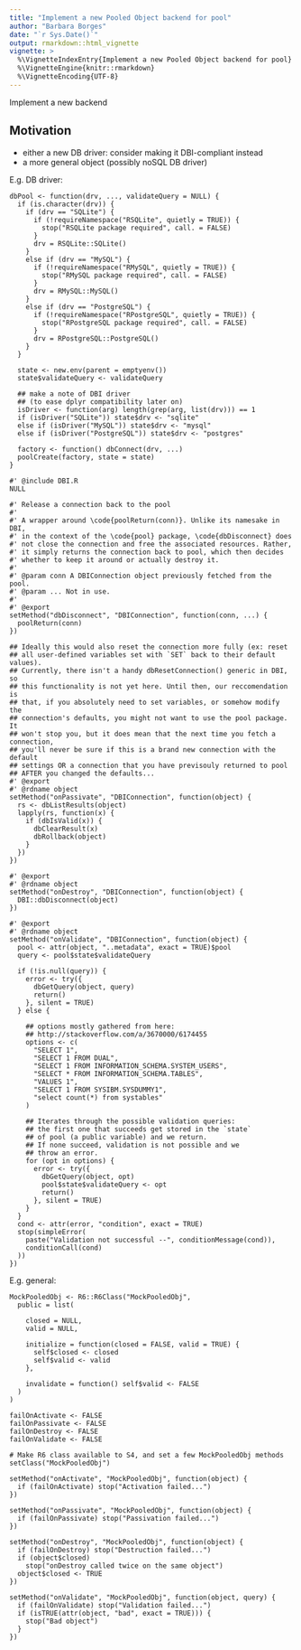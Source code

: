 ```yaml
---
title: "Implement a new Pooled Object backend for pool"
author: "Barbara Borges"
date: "`r Sys.Date()`"
output: rmarkdown::html_vignette
vignette: >
  %\VignetteIndexEntry{Implement a new Pooled Object backend for pool}
  %\VignetteEngine{knitr::rmarkdown}
  %\VignetteEncoding{UTF-8}
---
```


Implement a new backend

## Motivation
- either a new DB driver: consider making it DBI-compliant instead
- a more general object (possibly noSQL DB driver)

E.g. DB driver:
```
dbPool <- function(drv, ..., validateQuery = NULL) {
  if (is.character(drv)) {
    if (drv == "SQLite") {
      if (!requireNamespace("RSQLite", quietly = TRUE)) {
        stop("RSQLite package required", call. = FALSE)
      }
      drv = RSQLite::SQLite()
    }
    else if (drv == "MySQL") {
      if (!requireNamespace("RMySQL", quietly = TRUE)) {
        stop("RMySQL package required", call. = FALSE)
      }
      drv = RMySQL::MySQL()
    }
    else if (drv == "PostgreSQL") {
      if (!requireNamespace("RPostgreSQL", quietly = TRUE)) {
        stop("RPostgreSQL package required", call. = FALSE)
      }
      drv = RPostgreSQL::PostgreSQL()
    }
  }

  state <- new.env(parent = emptyenv())
  state$validateQuery <- validateQuery

  ## make a note of DBI driver
  ## (to ease dplyr compatibility later on)
  isDriver <- function(arg) length(grep(arg, list(drv))) == 1
  if (isDriver("SQLite")) state$drv <- "sqlite"
  else if (isDriver("MySQL")) state$drv <- "mysql"
  else if (isDriver("PostgreSQL")) state$drv <- "postgres"

  factory <- function() dbConnect(drv, ...)
  poolCreate(factory, state = state)
}

#' @include DBI.R
NULL

#' Release a connection back to the pool
#'
#' A wrapper around \code{poolReturn(conn)}. Unlike its namesake in DBI,
#' in the context of the \code{pool} package, \code{dbDisconnect} does
#' not close the connection and free the associated resources. Rather,
#' it simply returns the connection back to pool, which then decides
#' whether to keep it around or actually destroy it.
#'
#' @param conn A DBIConnection object previously fetched from the pool.
#' @param ... Not in use.
#'
#' @export
setMethod("dbDisconnect", "DBIConnection", function(conn, ...) {
  poolReturn(conn)
})

## Ideally this would also reset the connection more fully (ex: reset
## all user-defined variables set with `SET` back to their default values).
## Currently, there isn't a handy dbResetConnection() generic in DBI, so
## this functionality is not yet here. Until then, our reccomendation is
## that, if you absolutely need to set variables, or somehow modify the
## connection's defaults, you might not want to use the pool package. It
## won't stop you, but it does mean that the next time you fetch a connection,
## you'll never be sure if this is a brand new connection with the default
## settings OR a connection that you have previsouly returned to pool
## AFTER you changed the defaults...
#' @export
#' @rdname object
setMethod("onPassivate", "DBIConnection", function(object) {
  rs <- dbListResults(object)
  lapply(rs, function(x) {
    if (dbIsValid(x)) {
      dbClearResult(x)
      dbRollback(object)
    }
  })
})

#' @export
#' @rdname object
setMethod("onDestroy", "DBIConnection", function(object) {
  DBI::dbDisconnect(object)
})

#' @export
#' @rdname object
setMethod("onValidate", "DBIConnection", function(object) {
  pool <- attr(object, "..metadata", exact = TRUE)$pool
  query <- pool$state$validateQuery

  if (!is.null(query)) {
    error <- try({
      dbGetQuery(object, query)
      return()
    }, silent = TRUE)
  } else {

    ## options mostly gathered from here:
    ## http://stackoverflow.com/a/3670000/6174455
    options <- c(
      "SELECT 1",
      "SELECT 1 FROM DUAL",
      "SELECT 1 FROM INFORMATION_SCHEMA.SYSTEM_USERS",
      "SELECT * FROM INFORMATION_SCHEMA.TABLES",
      "VALUES 1",
      "SELECT 1 FROM SYSIBM.SYSDUMMY1",
      "select count(*) from systables"
    )

    ## Iterates through the possible validation queries:
    ## the first one that succeeds get stored in the `state`
    ## of pool (a public variable) and we return.
    ## If none succeed, validation is not possible and we
    ## throw an error.
    for (opt in options) {
      error <- try({
        dbGetQuery(object, opt)
        pool$state$validateQuery <- opt
        return()
      }, silent = TRUE)
    }
  }
  cond <- attr(error, "condition", exact = TRUE)
  stop(simpleError(
    paste("Validation not successful --", conditionMessage(cond)),
    conditionCall(cond)
  ))
})

```

E.g. general:
```
MockPooledObj <- R6::R6Class("MockPooledObj",
  public = list(

    closed = NULL,
    valid = NULL,

    initialize = function(closed = FALSE, valid = TRUE) {
      self$closed <- closed
      self$valid <- valid
    },

    invalidate = function() self$valid <- FALSE
  )
)

failOnActivate <- FALSE
failOnPassivate <- FALSE
failOnDestroy <- FALSE
failOnValidate <- FALSE

# Make R6 class available to S4, and set a few MockPooledObj methods
setClass("MockPooledObj")

setMethod("onActivate", "MockPooledObj", function(object) {
  if (failOnActivate) stop("Activation failed...")
})

setMethod("onPassivate", "MockPooledObj", function(object) {
  if (failOnPassivate) stop("Passivation failed...")
})

setMethod("onDestroy", "MockPooledObj", function(object) {
  if (failOnDestroy) stop("Destruction failed...")
  if (object$closed)
    stop("onDestroy called twice on the same object")
  object$closed <- TRUE
})

setMethod("onValidate", "MockPooledObj", function(object, query) {
  if (failOnValidate) stop("Validation failed...")
  if (isTRUE(attr(object, "bad", exact = TRUE))) {
    stop("Bad object")
  }
})
```
